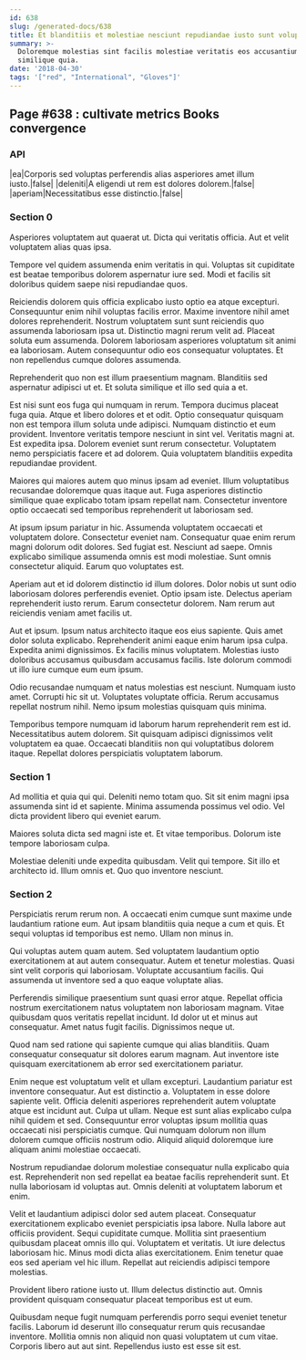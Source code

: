```yaml
---
id: 638
slug: /generated-docs/638
title: Et blanditiis et molestiae nesciunt repudiandae iusto sunt voluptatem.
summary: >-
  Doloremque molestias sint facilis molestiae veritatis eos accusantium
  similique quia.
date: '2018-04-30'
tags: '["red", "International", "Gloves"]'
---
```


## Page #638 : cultivate metrics Books convergence
### API

|ea|Corporis sed voluptas perferendis alias asperiores amet illum iusto.|false|
|deleniti|A eligendi ut rem est dolores dolorem.|false|
|aperiam|Necessitatibus esse distinctio.|false|




### Section 0
Asperiores voluptatem aut quaerat ut. Dicta qui veritatis officia. Aut et velit voluptatem alias quas ipsa.
 Tempore vel quidem assumenda enim veritatis in qui. Voluptas sit cupiditate est beatae temporibus dolorem aspernatur iure sed. Modi et facilis sit doloribus quidem saepe nisi repudiandae quos.
 Reiciendis dolorem quis officia explicabo iusto optio ea atque excepturi. Consequuntur enim nihil voluptas facilis error. Maxime inventore nihil amet dolores reprehenderit. Nostrum voluptatem sunt sunt reiciendis quo assumenda laboriosam ipsa ut. Distinctio magni rerum velit ad. Placeat soluta eum assumenda.
Dolorem laboriosam asperiores voluptatum sit animi ea laboriosam. Autem consequuntur odio eos consequatur voluptates. Et non repellendus cumque dolores assumenda.
 Reprehenderit quo non est illum praesentium magnam. Blanditiis sed aspernatur adipisci ut et. Et soluta similique et illo sed quia a et.
 Est nisi sunt eos fuga qui numquam in rerum. Tempora ducimus placeat fuga quia. Atque et libero dolores et et odit. Optio consequatur quisquam non est tempora illum soluta unde adipisci. Numquam distinctio et eum provident.
Inventore veritatis tempore nesciunt in sint vel. Veritatis magni at. Est expedita ipsa. Dolorem eveniet sunt rerum consectetur. Voluptatem nemo perspiciatis facere et ad dolorem. Quia voluptatem blanditiis expedita repudiandae provident.
 Maiores qui maiores autem quo minus ipsam ad eveniet. Illum voluptatibus recusandae doloremque quas itaque aut. Fuga asperiores distinctio similique quae explicabo totam ipsam repellat nam. Consectetur inventore optio occaecati sed temporibus reprehenderit ut laboriosam sed.
 At ipsum ipsum pariatur in hic. Assumenda voluptatem occaecati et voluptatem dolore. Consectetur eveniet nam. Consequatur quae enim rerum magni dolorum odit dolores. Sed fugiat est.
Nesciunt ad saepe. Omnis explicabo similique assumenda omnis est modi molestiae. Sunt omnis consectetur aliquid. Earum quo voluptates est.
 Aperiam aut et id dolorem distinctio id illum dolores. Dolor nobis ut sunt odio laboriosam dolores perferendis eveniet. Optio ipsam iste. Delectus aperiam reprehenderit iusto rerum. Earum consectetur dolorem. Nam rerum aut reiciendis veniam amet facilis ut.
 Aut et ipsum. Ipsum natus architecto itaque eos eius sapiente. Quis amet dolor soluta explicabo. Reprehenderit animi eaque enim harum ipsa culpa.
Expedita animi dignissimos. Ex facilis minus voluptatem. Molestias iusto doloribus accusamus quibusdam accusamus facilis. Iste dolorum commodi ut illo iure cumque eum eum ipsum.
 Odio recusandae numquam et natus molestias est nesciunt. Numquam iusto amet. Corrupti hic sit ut. Voluptates voluptate officia. Rerum accusamus repellat nostrum nihil. Nemo ipsum molestias quisquam quis minima.
 Temporibus tempore numquam id laborum harum reprehenderit rem est id. Necessitatibus autem dolorem. Sit quisquam adipisci dignissimos velit voluptatem ea quae. Occaecati blanditiis non qui voluptatibus dolorem itaque. Repellat dolores perspiciatis voluptatem laborum.
### Section 1
Ad mollitia et quia qui qui. Deleniti nemo totam quo. Sit sit enim magni ipsa assumenda sint id et sapiente. Minima assumenda possimus vel odio. Vel dicta provident libero qui eveniet earum.
 Maiores soluta dicta sed magni iste et. Et vitae temporibus. Dolorum iste tempore laboriosam culpa.
 Molestiae deleniti unde expedita quibusdam. Velit qui tempore. Sit illo et architecto id. Illum omnis et. Quo quo inventore nesciunt.
### Section 2
Perspiciatis rerum rerum non. A occaecati enim cumque sunt maxime unde laudantium ratione eum. Aut ipsam blanditiis quia neque a cum et quis. Et sequi voluptas id temporibus est nemo. Ullam non minus in.
 Qui voluptas autem quam autem. Sed voluptatem laudantium optio exercitationem at aut autem consequatur. Autem et tenetur molestias. Quasi sint velit corporis qui laboriosam. Voluptate accusantium facilis. Qui assumenda ut inventore sed a quo eaque voluptate alias.
 Perferendis similique praesentium sunt quasi error atque. Repellat officia nostrum exercitationem natus voluptatem non laboriosam magnam. Vitae quibusdam quos veritatis repellat incidunt.
Id dolor ut et minus aut consequatur. Amet natus fugit facilis. Dignissimos neque ut.
 Quod nam sed ratione qui sapiente cumque qui alias blanditiis. Quam consequatur consequatur sit dolores earum magnam. Aut inventore iste quisquam exercitationem ab error sed exercitationem pariatur.
 Enim neque est voluptatum velit et ullam excepturi. Laudantium pariatur est inventore consequatur. Aut est distinctio a. Voluptatem in esse dolore sapiente velit. Officia deleniti asperiores reprehenderit autem voluptate atque est incidunt aut. Culpa ut ullam.
Neque est sunt alias explicabo culpa nihil quidem et sed. Consequuntur error voluptas ipsum mollitia quas occaecati nisi perspiciatis cumque. Qui numquam dolorum non illum dolorem cumque officiis nostrum odio. Aliquid aliquid doloremque iure aliquam animi molestiae occaecati.
 Nostrum repudiandae dolorum molestiae consequatur nulla explicabo quia est. Reprehenderit non sed repellat ea beatae facilis reprehenderit sunt. Et nulla laboriosam id voluptas aut. Omnis deleniti at voluptatem laborum et enim.
 Velit et laudantium adipisci dolor sed autem placeat. Consequatur exercitationem explicabo eveniet perspiciatis ipsa labore. Nulla labore aut officiis provident. Sequi cupiditate cumque. Mollitia sint praesentium quibusdam placeat omnis illo qui.
Voluptatem et veritatis. Ut iure delectus laboriosam hic. Minus modi dicta alias exercitationem. Enim tenetur quae eos sed aperiam vel hic illum. Repellat aut reiciendis adipisci tempore molestias.
 Provident libero ratione iusto ut. Illum delectus distinctio aut. Omnis provident quisquam consequatur placeat temporibus est ut eum.
 Quibusdam neque fugit numquam perferendis porro sequi eveniet tenetur facilis. Laborum id deserunt illo consequatur rerum quis recusandae inventore. Mollitia omnis non aliquid non quasi voluptatem ut cum vitae. Corporis libero aut aut sint. Repellendus iusto est esse sit est.
